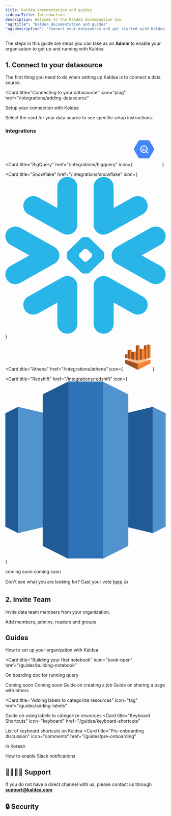 ```yaml
---
title: Kaldea documentation and guides
sidebarTitle: Introduction
description: Welcome to the Kaldea documenation hub
"og:title": "Kaldea documentation and guides"
"og:description": "Connect your datasource and get started with Kaldea! Find the how to guides on utilizing Kaldea's unified analytics platform for your data discovery, data catalog, query interface, query governance, data analysis, reporting, and jobs."
---
```


The steps in this guide are steps you can take as an **Admin** to enable your organization to get up and running with Kaldea.

## 1. Connect to your datasource

The first thing you need to do when setting up Kaldea is to connect a data source.

<Card
  title="Connecting to your datasource"
  icon="plug"
  href="/integrations/adding-datasource"
>
  Setup your connection with Kaldea
</Card>

Select the card for your data source to see specific setup instructions.

### Integrations

<CardGroup cols={3}>

<Card
  title="BigQuery"
  href="/integrations/bigquery"
  icon={
    <svg
      class="h-7 w-7"
      xmlns="http://www.w3.org/2000/svg"
      width="85"
      height="85"
      viewBox="0 0 85 85"
      fill="none"
    >
      <path
        d="M14.48 58.196L.558 34.082c-.744-1.288-.744-2.876 0-4.164L14.48 5.805c.743-1.287 2.115-2.08 3.6-2.082h27.857c1.48.007 2.845.8 3.585 2.082l13.92 24.113c.744 1.288.744 2.876 0 4.164L49.52 58.196c-.743 1.287-2.115 2.08-3.6 2.082H18.07c-1.483-.005-2.85-.798-3.593-2.082z"
        fill="#4386fa"
      />
      <path
        d="M40.697 24.235s3.87 9.283-1.406 14.545-14.883 1.894-14.883 1.894L43.95 60.27h1.984c1.486-.002 2.858-.796 3.6-2.082L58.75 42.23z"
        opacity=".1"
      />
      <path
        d="M45.267 43.23L41 38.953a.67.67 0 0 0-.158-.12 11.63 11.63 0 1 0-2.032 2.037.67.67 0 0 0 .113.15l4.277 4.277a.67.67 0 0 0 .947 0l1.12-1.12a.67.67 0 0 0 0-.947zM31.64 40.464a8.75 8.75 0 1 1 8.749-8.749 8.75 8.75 0 0 1-8.749 8.749zm-5.593-9.216v3.616c.557.983 1.363 1.803 2.338 2.375v-6.013zm4.375-2.998v9.772a6.45 6.45 0 0 0 2.338 0V28.25zm6.764 6.606v-2.142H34.85v4.5a6.43 6.43 0 0 0 2.338-2.368z"
        fill="#fff"
      />
    </svg>
  }
></Card>

<Card
  title="Snowflake"
  href="/integrations/snowflake"
  icon={
    <svg
      class="h-7 w-7"
      viewBox="0 0 125 122"
      fill="none"
      xmlns="http://www.w3.org/2000/svg"
    >
      <path
        fill-rule="evenodd"
        clip-rule="evenodd"
        d="M41.7447 63.2298C42.0093 62.4201 42.1194 61.586 42.0996 60.7623C42.0689 60.1658 41.9894 59.5702 41.8151 58.9737C41.2905 57.122 40.048 55.4677 38.1861 54.4248L11.7045 39.5708C7.96616 37.4805 3.20025 38.7235 1.05478 42.3497C-1.11146 45.9706 0.166248 50.595 3.90457 52.6906L18.7026 61.0044L3.90457 69.2954C0.166248 71.3944 -1.10695 76.0197 1.05478 79.6556C3.20025 83.2722 7.96616 84.509 11.7045 82.4187L38.1861 67.5551C39.9731 66.556 41.1858 64.9894 41.7447 63.2298ZM48.9315 77.1495C47.41 77.0232 45.828 77.3337 44.4049 78.139L17.9034 92.9833C14.175 95.078 12.9018 99.727 15.0536 103.354C17.2153 106.971 21.9767 108.217 25.6997 106.113L40.5474 97.7928V114.418C40.5474 118.606 44.0356 122 48.3527 122C52.6491 122 56.1481 118.606 56.1481 114.418V84.6976C56.1481 80.7073 52.9642 77.4302 48.9315 77.1495ZM76.0714 44.8496C77.5884 44.9715 79.1659 44.6566 80.589 43.861L107.085 29.0027C110.819 26.9071 112.086 22.2774 109.939 18.6407C107.788 15.0206 103.022 13.7786 99.2941 15.8724L84.4564 24.2019V7.57171C84.4564 3.39464 80.9682 0 76.6511 0C72.3339 0 68.8548 3.39464 68.8548 7.57171V37.2919C68.8548 41.2778 72.0296 44.5601 76.0714 44.8496ZM17.9034 29.0027L44.4049 43.861C45.828 44.6566 47.41 44.9715 48.9315 44.8496C52.9642 44.5601 56.1481 41.2778 56.1481 37.2919V7.57171C56.1481 3.39464 52.6491 0 48.3527 0C44.0356 0 40.5474 3.39464 40.5474 7.57171V24.2019L25.6997 15.8724C21.9767 13.7786 17.2153 15.0206 15.0536 18.6407C12.9018 22.2774 14.175 26.9071 17.9034 29.0027ZM67.7071 60.9421C67.7071 60.5105 67.438 59.9088 67.1238 59.5895L63.9345 56.5054C63.6202 56.201 63.0008 55.9484 62.5556 55.9484H62.4319C61.9876 55.9484 61.3691 56.201 61.0594 56.5054L57.8701 59.5895C57.5504 59.9088 57.3057 60.5105 57.3057 60.9421V61.0632C57.3057 61.4895 57.5504 62.0859 57.8701 62.3965L61.0594 65.4893C61.3736 65.7946 61.9876 66.0464 62.4319 66.0464H62.5556C63.0008 66.0464 63.6202 65.7946 63.9345 65.4893L67.1238 62.3965C67.438 62.0859 67.7071 61.4895 67.7071 61.0632V60.9421ZM76.5111 63.9087L65.4966 74.5952C65.1815 74.9093 64.5729 75.1663 64.1141 75.1663H63.315H61.6878H60.8752C60.43 75.1663 59.8115 74.9093 59.4918 74.5952L48.4827 63.9087C48.1676 63.6078 47.9129 63.0026 47.9129 62.5754V61.7851V60.2044V59.4246C47.9129 58.9878 48.1676 58.3817 48.4827 58.0764L59.4918 47.3907C59.8115 47.0758 60.43 46.8285 60.8752 46.8285H61.6878H63.315H64.1141C64.5629 46.8285 65.1815 47.0758 65.4966 47.3907L76.5111 58.0764C76.8253 58.3817 77.08 58.9878 77.08 59.4246V60.2044V61.7851V62.5754C77.08 63.0026 76.8253 63.6078 76.5111 63.9087ZM107.085 92.9833L80.589 78.139C79.1659 77.3337 77.5884 77.0232 76.0714 77.1495C72.0296 77.4302 68.8548 80.7073 68.8548 84.6976V114.418C68.8548 118.606 72.3339 122 76.6511 122C80.9682 122 84.4564 118.606 84.4564 114.418V97.7928L99.2941 106.113C103.022 108.217 107.788 106.971 109.939 103.354C112.086 99.727 110.819 95.078 107.085 92.9833ZM121.095 52.6906L106.296 61.0044L121.095 69.2954C124.832 71.3944 126.11 76.0197 123.949 79.6556C121.793 83.2722 117.022 84.509 113.298 82.4187L86.7969 67.5551C85.0298 66.556 83.8026 64.9894 83.2581 63.2298C82.999 62.4201 82.8789 61.586 82.9087 60.7623C82.924 60.1658 83.0134 59.5702 83.1832 58.9737C83.7132 57.122 84.9557 55.4686 86.7969 54.4248L113.298 39.5708C117.022 37.4805 121.793 38.7235 123.949 42.3497C126.11 45.9706 124.832 50.595 121.095 52.6906Z"
        fill="#29B5E8"
      />
    </svg>
  }
></Card>

<Card
  title="Athena"
  href="/integrations/athena"
  icon={
    <svg
      className="h-7 w-7"
      width="85"
      height="85"
      viewBox="0 0 85 85"
      fill="none"
      xmlns="http://www.w3.org/2000/svg"
    >
      <path
        fill-rule="evenodd"
        clip-rule="evenodd"
        d="M82.5 50.856L42.5 45.875L2.5 50.856L42.5 82.499L82.5 50.856Z"
        fill="#FCBF92"
      />
      <path
        fill-rule="evenodd"
        clip-rule="evenodd"
        d="M2.5 50.8594L42.5 62.9484V82.5024L2.5 62.2354V50.8594Z"
        fill="#9D5025"
      />
      <path
        fill-rule="evenodd"
        clip-rule="evenodd"
        d="M82.5 50.8594L42.5 62.9484V82.5024L82.5 62.2354V50.8594Z"
        fill="#F58534"
      />
      <path
        fill-rule="evenodd"
        clip-rule="evenodd"
        d="M7.665 33.6719H2.5V45.1669L7.665 46.1179L13.406 39.9609L7.665 33.6729V33.6719Z"
        fill="#9D5025"
      />
      <path
        fill-rule="evenodd"
        clip-rule="evenodd"
        d="M13.406 45.6419L7.66504 46.1169V33.6719H13.406V45.6419Z"
        fill="#F58534"
      />
      <path
        fill-rule="evenodd"
        clip-rule="evenodd"
        d="M17.2771 19.3291L10.4771 20.6251V46.7051L17.2771 48.1311L23.501 33.6641L17.2771 19.3281V19.3291Z"
        fill="#9D5025"
      />
      <path
        fill-rule="evenodd"
        clip-rule="evenodd"
        d="M23.4999 47.4171L17.2769 48.1301V19.3281L23.4999 20.0411V47.4171V47.4171Z"
        fill="#F58534"
      />
      <path
        fill-rule="evenodd"
        clip-rule="evenodd"
        d="M30.535 25.1328L21.147 26.0838V48.9548L30.535 50.8568L40.5 37.9348L30.535 25.1328V25.1328Z"
        fill="#9D5025"
      />
      <path
        fill-rule="evenodd"
        clip-rule="evenodd"
        d="M36.8642 49.7868L30.5352 50.8568V25.1328L36.8642 25.6078V49.7858V49.7868Z"
        fill="#F58534"
      />
      <path
        fill-rule="evenodd"
        clip-rule="evenodd"
        d="M42.4999 4.39062L36.1709 6.41162V51.9276L42.4999 53.2226L48.8289 28.8066L42.4999 4.39062Z"
        fill="#9D5025"
      />
      <path
        fill-rule="evenodd"
        clip-rule="evenodd"
        d="M48.3589 49.7906L54.4649 50.8606L63.8529 33.6716L54.4649 16.6016L48.3589 17.5526V49.7906Z"
        fill="#9D5025"
      />
      <path
        fill-rule="evenodd"
        clip-rule="evenodd"
        d="M63.8529 33.6716L54.4649 16.6016L48.3589 17.5526"
        fill="#9D5025"
      />
      <path
        fill-rule="evenodd"
        clip-rule="evenodd"
        d="M61.3818 47.4232L67.7228 48.1362L74.5228 26.4422L67.7228 4.86719L61.3818 6.41219V47.4222V47.4232Z"
        fill="#9D5025"
      />
      <path
        fill-rule="evenodd"
        clip-rule="evenodd"
        d="M71.5938 45.638L77.3347 46.113L82.4997 24.658L77.3347 2.5L71.5938 3.926V45.638V45.638Z"
        fill="#9D5025"
      />
      <path
        fill-rule="evenodd"
        clip-rule="evenodd"
        d="M42.5 4.39L48.829 6.411V51.927L42.5 53.222V4.39ZM63.853 18.5L54.465 16.598V50.857L63.853 48.955V18.5ZM74.524 7.6L67.724 4.866V48.135L74.524 46.708V7.6ZM82.5 5.103L77.335 2.5V46.114L82.5 45.163V5.103Z"
        fill="#F58534"
      />
    </svg>
  }
></Card>

<Card
  title="Redshift"
  href="/integrations/redshift"
  icon={
    <svg
      class="h-7 w-7"
      enable-background="new 0 0 1615 1783.7"
      viewBox="0 0 1615 1783.7"
      xmlns="http://www.w3.org/2000/svg"
    >
      <path
        d="m807.5 1363.8 678.3 161.5v-1270.5l-678.3 161.5z"
        fill="#205b97"
      />
      <path
        d="m1485.8 254.8 129.2 64.6v1141.3l-129.2 64.6zm-678.3 1109-678.3 161.5v-1270.5l678.3 161.5z"
        fill="#5193ce"
      />
      <path d="m129.2 254.8-129.2 64.6v1141.3l129.2 64.6z" fill="#205b97" />
      <path
        d="m979.8 1783.7 258.4-129.2v-1525.3l-258.4-129.2-79 847z"
        fill="#5193ce"
      />
      <path
        d="m635.2 1783.7-258.4-129.2v-1525.3l258.4-129.2 79 847z"
        fill="#205b97"
      />
      <path d="m635.2 0h348.1v1780.1h-348.1z" fill="#2e73b7" />
    </svg>
  }
></Card>
<Card title="MySQL">coming soon</Card>
<Card title="PostgreSQL">coming soon</Card>

</CardGroup>

Don't see what you are looking for? Cast your vote [here](https://kaldea.canny.io/feature-requests) 👍

## 2. Invite Team

Invite data team members from your organization.

<Card title="Invite team" icon="user-plus" href="/getting-started/invite-team">
  Add members, admins, readers and groups
</Card>

## Guides

<CardGroup>

<Card title="Workspace setup" icon="gear" href="/guides/workspace-setup">
  How to set up your organization with Kaldea
</Card>

<Card
  title="Building your first notebook"
  icon="book-open"
  href="/guides/building-notebook"
>
  On boarding doc for running query
</Card>

<Card title="Exploring Catalog" icon="books" href="/guides/exploring-catalog">
  Coming soon
</Card>

<Card title="Saving Queries" icon="bookmark" href="/guides/saving-queries">
  Coming soon
</Card>

<Card title="Creating your first job" icon="plus" href="/creating-first-job">
  Guide on creating a job
</Card>

<Card title="Sharing Pages" icon="share" href="/guides/sharing-pages">
  Guide on sharing a page with others
</Card>

<Card
  title="Adding labels to categorize resources"
  icon="tag"
  href="/guides/adding-labels"
>
  Guide on using labels to categorize resources
</Card>
<Card
  title="Keyboard Shortcuts"
  icon="keyboard"
  href="/guides/keyboard-shortcuts"
>
  List of keyboard shortcuts on Kaldea
</Card>
<Card
  title="Pre-onboarding discussion"
  icon="comments"
  href="/guides/pre-onboarding"
>
  In Korean
</Card>

<Card title="Slack integration" icon="bell" href="/guides/notifications">
  How to enable Slack notifications
</Card>

</CardGroup>

## 🙋‍♂️🙋‍♀️ Support

If you do not have a direct channel with us, please contact us through **support@kaldea.com**

## 🔒 Security

<CardGroup>
  <Card
    title="How does data flow in Kaldea"
    icon="arrows-turn-to-dots"
    href="/security/data-flow"
  ></Card>
  <Card title="Security FAQ" icon="lock" href="/security/security-faq"></Card>
</CardGroup>
